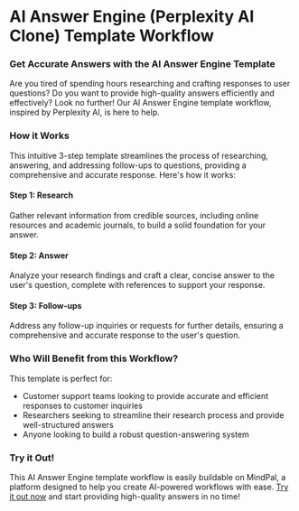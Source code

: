 


**AI Answer Engine (Perplexity AI Clone) Template Workflow**
===========================================================

### Get Accurate Answers with the AI Answer Engine Template

Are you tired of spending hours researching and crafting responses to user questions? Do you want to provide high-quality answers efficiently and effectively? Look no further! Our AI Answer Engine template workflow, inspired by Perplexity AI, is here to help.

### How it Works

This intuitive 3-step template streamlines the process of researching, answering, and addressing follow-ups to questions, providing a comprehensive and accurate response. Here's how it works:

#### Step 1: Research

Gather relevant information from credible sources, including online resources and academic journals, to build a solid foundation for your answer.

#### Step 2: Answer

Analyze your research findings and craft a clear, concise answer to the user's question, complete with references to support your response.

#### Step 3: Follow-ups

Address any follow-up inquiries or requests for further details, ensuring a comprehensive and accurate response to the user's question.

### Who Will Benefit from this Workflow?

This template is perfect for:

* Customer support teams looking to provide accurate and efficient responses to customer inquiries
* Researchers seeking to streamline their research process and provide well-structured answers
* Anyone looking to build a robust question-answering system

### Try it Out!

This AI Answer Engine template workflow is easily buildable on MindPal, a platform designed to help you create AI-powered workflows with ease. [Try it out now](https://mindpal.space/workflow/ai-answer-engine-perplexity-ai-clone-efc8680c) and start providing high-quality answers in no time!


<PageFooter />
